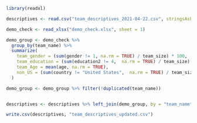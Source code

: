 ```r

library(readxl)

descriptives <- read.csv("team_descriptives_2021-04-22.csv", stringsAsFactors = FALSE)

demo_check <- read_xlsx("demo_check.xlsx", sheet = 1)

demo_group <- demo_check %>% 
  group_by(team_name) %>% 
  summarize(
    team_gender = (sum(gender != 1, na.rm = TRUE) / team_size) * 100,
    team_education = (sum(education2 != 4,  na.rm = TRUE) / team_size) * 100,
    team_Age = mean(age, na.rm = TRUE),
    non_US = (sum(country != "United States",  na.rm = TRUE) / team_size) * 100
  )

demo_group <- demo_group %>% filter(!duplicated(team_name))


descriptives <- descriptives %>% left_join(demo_group, by = "team_name")

write.csv(descriptives, "team_descriptives_updated.csv")
```

